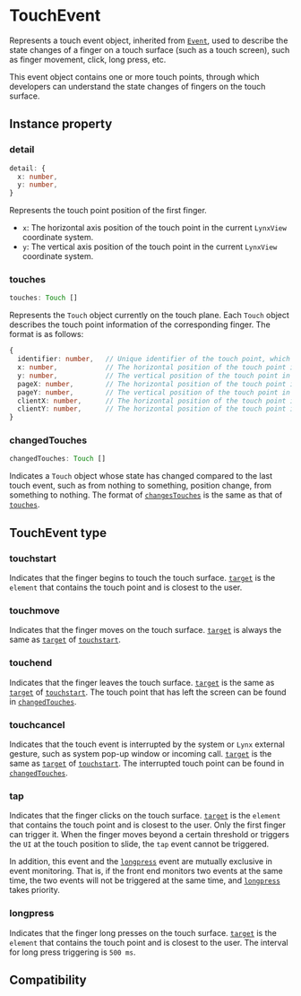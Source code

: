 # TouchEvent

Represents a touch event object, inherited from [`Event`](./event), used to describe the state changes of a finger on a touch surface (such as a touch screen), such as finger movement, click, long press, etc.

This event object contains one or more touch points, through which developers can understand the state changes of fingers on the touch surface.

## Instance property

### detail

```ts
detail: {
  x: number,
  y: number,
}
```

Represents the touch point position of the first finger.

- `x`: The horizontal axis position of the touch point in the current `LynxView` coordinate system.
- `y`: The vertical axis position of the touch point in the current `LynxView` coordinate system.

### touches

```ts
touches: Touch []
```

Represents the `Touch` object currently on the touch plane. Each `Touch` object describes the touch point information of the corresponding finger. The format is as follows:

```ts
{
  identifier: number,   // Unique identifier of the touch point, which remains unchanged during the same touch process
  x: number,            // The horizontal position of the touch point in the coordinate system of the element actually touched
  y: number,            // The vertical position of the touch point in the coordinate system of the element actually touched
  pageX: number,        // The horizontal position of the touch point in the current LynxView coordinate system
  pageY: number,        // The vertical position of the touch point in the current LynxView coordinate system
  clientX: number,      // The horizontal position of the touch point in the current window coordinate system
  clientY: number,      // The horizontal position of the touch point in the current window coordinate system
}
```

### changedTouches

```ts
changedTouches: Touch []
```

Indicates a `Touch` object whose state has changed compared to the last touch event, such as from nothing to something, position change, from something to nothing. The format of [`changesTouches`](#changedtouches) is the same as that of [`touches`](#touches).

## TouchEvent type

### touchstart

Indicates that the finger begins to touch the touch surface. [`target`](./event#target) is the `element` that contains the touch point and is closest to the user.

### touchmove

Indicates that the finger moves on the touch surface. [`target`](./event#target) is always the same as [`target`](./event#target) of [`touchstart`](#touchstart).

### touchend

Indicates that the finger leaves the touch surface. [`target`](./event#target) is the same as [`target`](./event#target) of [`touchstart`](#touchstart). The touch point that has left the screen can be found in [`changedTouches`](#changedtouches).

### touchcancel

Indicates that the touch event is interrupted by the system or `Lynx` external gesture, such as system pop-up window or incoming call. [`target`](./event#target) is the same as [`target`](./event#target) of [`touchstart`](#touchstart). The interrupted touch point can be found in [`changedTouches`](#changedtouches).

### tap

Indicates that the finger clicks on the touch surface. [`target`](./event#target) is the `element` that contains the touch point and is closest to the user. Only the first finger can trigger it. When the finger moves beyond a certain threshold or triggers the `UI` at the touch position to slide, the `tap` event cannot be triggered.

In addition, this event and the [`longpress`](#longpress) event are mutually exclusive in event monitoring. That is, if the front end monitors two events at the same time, the two events will not be triggered at the same time, and [`longpress`](#longpress) takes priority.

### longpress

Indicates that the finger long presses on the touch surface. [`target`](./event#target) is the `element` that contains the touch point and is closest to the user. The interval for long press triggering is `500 ms`.

## Compatibility


<LegacyCompatTable metadata="lynx-api/event/TouchEvent" />
